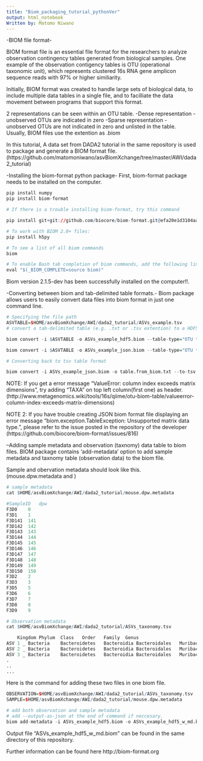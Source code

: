```yaml
---
title: "Biom_packaging_tutorial_pythonVer"
output: html_notebook
Written by: Matomo Niwano
---
```


-BIOM file format-

BIOM format file is an essential file format for the researchers to analyze observation contingency tables generated from biological samples. One example of the observation contigency tables is OTU (operational taxonomic unit), which represents clustered 16s RNA gene amplicon sequence reads with 97% or higher similiarity.

Initially, BIOM format was created to handle large sets of biological data, to include multiple data tables in a single file, and to facilliate the data movement between programs that support this format. 

2 representations can be seen within an OTU table. 
  -Dense representation
          -unobserved OTUs are indicated in zero
  -Sparse representation
          -unobserved OTUs are not indicated in zero and unlisted in the table. 
Usually, BIOM files use the extention as .biom

In this tutorial, A data set from DADA2 tutorial in the same repository is used to package and generate a BIOM format file.  (https://github.com/matomoniwano/asvBiomXchange/tree/master/AWI/dada2_tutorial) 

-Installing the biom-format python package-
  First, biom-format package needs to be installed on the computer.
  
```r
pip install numpy
pip install biom-format

# If there is a trouble installing biom-format, try this command

pip install git+git://github.com/biocore/biom-format.git@efa20e1d3104aada0383b35dbe976de17717e61c

# To work with BIOM 2.0+ files:
pip install h5py

# To see a list of all biom commands
biom

# To enable Bash tab completion of biom commands, add the following line to $HOME/.bashrc
eval "$(_BIOM_COMPLETE=source biom)"
```
Biom version 2.1.5-dev has been successfully installed on the computer!!. 

-Converting between biom and tab-delimited table formats.-
Biom package allows users to easily convert data files into biom format in just one command line. 

```r
# Specifying the file path
ASVTABLE=$HOME/asvBiomXchange/AWI/dada2_tutorial/ASVs_example.tsv
# convert a tab-delimited table (e.g. .txt or .tsv extention) to a HDF5 or JSON biom format. 

biom convert -i $ASVTABLE -o ASVs_example_hdf5.biom --table-type="OTU table" --to-hdf5s

biom convert -i $ASVTABLE -o ASVs_example_json.biom --table-type="OTU table" --to-json

# Converting back to tsv table format

biom convert -i ASVs_example_json.biom -o table.from_biom.txt --to-tsv

```
NOTE: If you get a error message "ValueError: column index exceeds matrix dimensions", try adding "TAXA" on top left column(first one) as header. (http://www.metagenomics.wiki/tools/16s/qiime/otu-biom-table/valueerror-column-index-exceeds-matrix-dimensions)

NOTE 2: If you have trouble creating JSON biom format file displaying an error message "biom.exception.TableException: Unsupported matrix data type.", please refer to the issue posted in the repository of the developer (https://github.com/biocore/biom-format/issues/816)

--Adding sample metadata and observation (taxnomy) data table to biom files. BIOM package contains 'add-metadata' option to add sample metadata and taxnomy table (observation data) to the biom file. 

Sample and obervation metadata should look like this. (mouse.dpw.metadata and )
```r
# sample metadata
cat $HOME/asvBiomXchange/AWI/dada2_tutorial/mouse.dpw.metadata

#SampleID	dpw
F3D0	0
F3D1	1
F3D141	141
F3D142	142
F3D143	143
F3D144	144
F3D145	145
F3D146	146
F3D147	147
F3D148	148
F3D149	149
F3D150	150
F3D2	2
F3D3	3
F3D5	5
F3D6	6
F3D7	7
F3D8	8
F3D9	9

# Observation metadata 
cat $HOME/asvBiomXchange/AWI/dada2_tutorial/ASVs_taxonomy.tsv

	Kingdom	Phylum	Class	Order	Family	Genus
ASV 1 _	Bacteria	Bacteroidetes	Bacteroidia	Bacteroidales	MuribaculaceaeNA
ASV 2 _	Bacteria	Bacteroidetes	Bacteroidia	Bacteroidales	MuribaculaceaeNA
ASV 3 _	Bacteria	Bacteroidetes	Bacteroidia	Bacteroidales	MuribaculaceaeNA
.
..
...

```


Here is the command for adding these two files in one biom file. 

```r
OBSERVATION=$HOME/asvBiomXchange/AWI/dada2_tutorial/ASVs_taxonomy.tsv
SAMPLE=$HOME/asvBiomXchange/AWI/dada2_tutorial/mouse.dpw.metadata

# add both observation and sample metadata
# add --output-as-json at the end of command if neccesary. 
biom add-metadata -i ASVs_example_hdf5.biom -o ASVs_example_hdf5_w_md.biom --observation-metadata-fp $OBSERVATION --sample-metadata-fp $SAMPLEz

```

Output file "ASVs_example_hdf5_w_md.biom" can be found in the same directory of this repository.

Further information can be found here
http://biom-format.org

